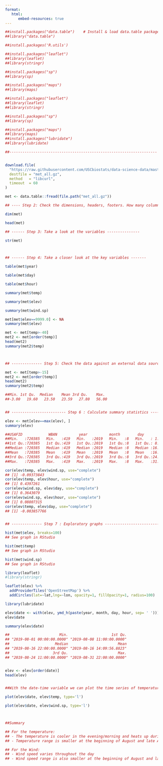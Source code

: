 ---
format: 
   html:
      embed-resources: true
---

```{r}

##install.packages("data.table")    # Install & load data.table package
##library("data.table")

##install.packages('R.utils')

##install.packages("leaflet")
##library(leaflet)
##library(stringr)

##install.packages("sp")
##library(sp)

##install.packages("maps")
##library(maps)

##install.packages("leaflet")
##library(leaflet)
##library(stringr)

##install.packages("sp")
##library(sp)

##install.packages("maps")
##library(maps)
##install.packages("lubridate")    
##library(lubridate)

##--------------------------------------------------------------------


download.file(
  "https://raw.githubusercontent.com/USCbiostats/data-science-data/master/02_met/met_all.gz",
  destfile = "met_all.gz",
  method   = "libcurl",
  timeout  = 60
)

met <- data.table::fread(file.path("met_all.gz"))

## ---- Step 2: Check the dimensions, headers, footers. How many columns, rows are there?  -------

dim(met)

head(met)

## ------ Step 3: Take a look at the variables ---------------

str(met)



## ------ Step 4: Take a closer look at the key variables -------

table(met$year)

table(met$day)

table(met$hour)

summary(met$temp)

summary(met$elev)

summary(met$wind.sp)

met[met$elev==9999.0] <- NA
summary(met$elev)

met <- met[temp>-40]
met2 <- met[order(temp)]
head(met2)
summary(met2$temp)



## -------------- Step 5: Check the data against an external data source -------------------

met <- met[temp>-15]
met2 <- met[order(temp)]
head(met2)
summary(met2$temp)

##Min. 1st Qu.  Median    Mean 3rd Qu.    Max. 
##-3.00   19.60   23.50   23.59   27.80   56.00 


## ------------------------- Step 6 : Calculate summary statistics ------------------------

elev <- met[elev==max(elev), ]
summary(elev)

##USAFID            WBAN          year          month        day            hour            min             lat      
##Min.   :720385   Min.   :419   Min.   :2019   Min.   :8   Min.   : 1.0   Min.   : 0.00   Min.   : 6.00   Min.   :39.8  
##1st Qu.:720385   1st Qu.:419   1st Qu.:2019   1st Qu.:8   1st Qu.: 8.0   1st Qu.: 6.00   1st Qu.:13.00   1st Qu.:39.8  
##Median :720385   Median :419   Median :2019   Median :8   Median :16.0   Median :12.00   Median :36.00   Median :39.8  
##Mean   :720385   Mean   :419   Mean   :2019   Mean   :8   Mean   :16.1   Mean   :11.66   Mean   :34.38   Mean   :39.8  
##3rd Qu.:720385   3rd Qu.:419   3rd Qu.:2019   3rd Qu.:8   3rd Qu.:24.0   3rd Qu.:18.00   3rd Qu.:53.00   3rd Qu.:39.8  
##Max.   :720385   Max.   :419   Max.   :2019   Max.   :8   Max.   :31.0   Max.   :23.00   Max.   :59.00   Max.   :39.8  

cor(elev$temp, elev$wind.sp, use="complete")
## [1] -0.09373843
cor(elev$temp, elev$hour, use="complete")
## [1] 0.4397261
cor(elev$wind.sp, elev$day, use="complete")
## [1] 0.3643079
cor(elev$wind.sp, elev$hour, use="complete")
## [1] 0.08807315
cor(elev$temp, elev$day, use="complete")
## [1] -0.003857766


## -------------- Step 7 : Exploratory graphs --------------------------------

hist(met$elev, breaks=100)
## See graph in RStudio

hist(met$temp)
## See graph in RStudio

hist(met$wind.sp)
## See graph in RStudio

library(leaflet)
#library(stringr)

leaflet(elev) %>%
  addProviderTiles('OpenStreetMap') %>% 
  addCircles(lat=~lat,lng=~lon, opacity=1, fillOpacity=1, radius=100)

library(lubridate)

elev$date <- with(elev, ymd_h(paste(year, month, day, hour, sep= ' ')))
elev$date

summary(elev$date)

##                       Min.                    1st Qu. 
## "2019-08-01 00:00:00.0000" "2019-08-08 11:00:00.0000" 
##                     Median                       Mean 
## "2019-08-16 22:00:00.0000" "2019-08-16 14:09:56.8823" 
##                    3rd Qu.                       Max. 
## "2019-08-24 11:00:00.0000" "2019-08-31 22:00:00.0000"


elev <- elev[order(date)]
head(elev)


##With the date-time variable we can plot the time series of temperature and wind speed.

plot(elev$date, elev$temp, type='l')

plot(elev$date, elev$wind.sp, type='l')



##Summary

## For the temperature:
## - The temperature is cooler in the evening/morning and heats up during the day
## - Temperature range is smaller at the beginning of August and late August and higher mid August.

## For the Wind:
## - Wind speed varies throughout the day
## - Wind speed range is also smaller at the beginning of August and late August and higher mid August


```
